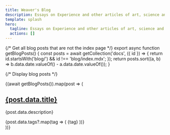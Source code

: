 ```yaml
---
title: Weaver's Blog
description: Essays on Experience and other articles of art, science and acts of opinion.
template: splash
hero:
  tagline: Essays on Experience and other articles of art, science and acts of opinion.
  actions: []
---
```



{/* Get all blog posts that are not the index page */}
export async function getBlogPosts() {
  const posts = await getCollection('docs', ({ id }) => {
    return id.startsWith('blog/') && id !== 'blog/index.mdx';
  });
  return posts.sort((a, b) => b.data.date.valueOf() - a.data.date.valueOf());
}

{/* Display blog posts */}
<div style={{ marginTop: '-6rem' }}>
  {(await getBlogPosts()).map(post => (
    <article>
      <h2><a href={`/${post.slug}`}>{post.data.title}</a></h2>
      <p>{post.data.description}</p>
      <div>
        {post.data.tags?.map(tag => (
          <span>{tag}</span>
        ))}
      </div>
    </article>
  ))}
</div>